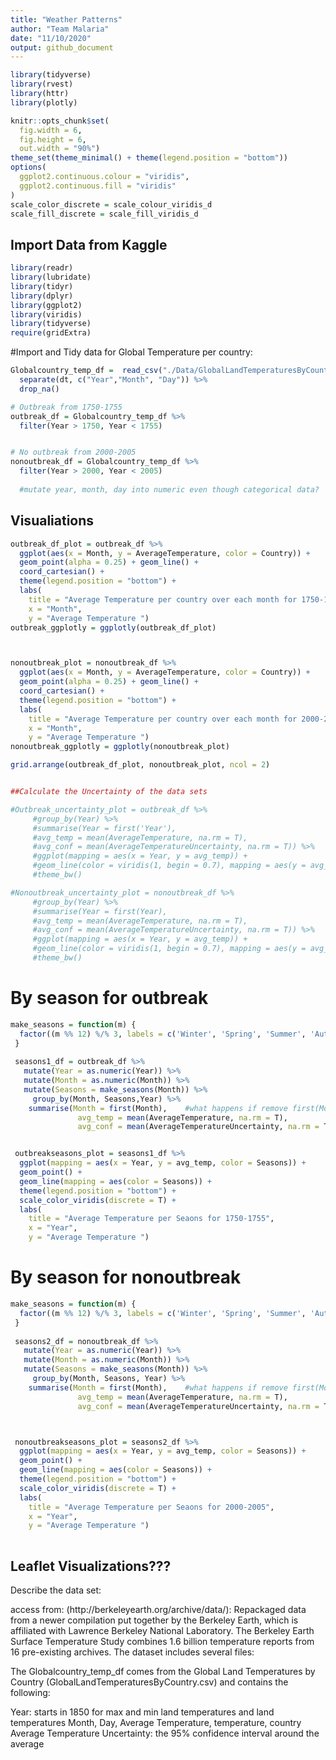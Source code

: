```yaml
---
title: "Weather Patterns"
author: "Team Malaria"
date: "11/10/2020"
output: github_document
---
```


```r
library(tidyverse)
library(rvest)
library(httr)
library(plotly)

knitr::opts_chunk$set(
  fig.width = 6,
  fig.height = 6,
  out.width = "90%")
theme_set(theme_minimal() + theme(legend.position = "bottom"))
options(
  ggplot2.continuous.colour = "viridis",
  ggplot2.continuous.fill = "viridis"
)
scale_color_discrete = scale_colour_viridis_d
scale_fill_discrete = scale_fill_viridis_d
```

## Import Data from Kaggle 
```r
library(readr)
library(lubridate)
library(tidyr)
library(dplyr)
library(ggplot2)
library(viridis)
library(tidyverse)
require(gridExtra)

```

#Import and Tidy data for Global Temperature per country:
```r
Globalcountry_temp_df =  read_csv("./Data/GlobalLandTemperaturesByCountry.csv") %>%
  separate(dt, c("Year","Month", "Day")) %>%
  drop_na() 

# Outbreak from 1750-1755
outbreak_df = Globalcountry_temp_df %>%
  filter(Year > 1750, Year < 1755)


# No outbreak from 2000-2005
nonoutbreak_df = Globalcountry_temp_df %>%
  filter(Year > 2000, Year < 2005)
  
  #mutate year, month, day into numeric even though categorical data?
```


## Visualiations 

```r

outbreak_df_plot = outbreak_df %>%
  ggplot(aes(x = Month, y = AverageTemperature, color = Country)) + 
  geom_point(alpha = 0.25) + geom_line() +
  coord_cartesian() +
  theme(legend.position = "bottom") +
  labs(
    title = "Average Temperature per country over each month for 1750-1755",
    x = "Month",
    y = "Average Temperature ")
outbreak_ggplotly = ggplotly(outbreak_df_plot)



nonoutbreak_plot = nonoutbreak_df %>%
  ggplot(aes(x = Month, y = AverageTemperature, color = Country)) + 
  geom_point(alpha = 0.25) + geom_line() +
  coord_cartesian() +
  theme(legend.position = "bottom") +
  labs(
    title = "Average Temperature per country over each month for 2000-2005",
    x = "Month",
    y = "Average Temperature ")
nonoutbreak_ggplotly = ggplotly(nonoutbreak_plot)

grid.arrange(outbreak_df_plot, nonoutbreak_plot, ncol = 2)


##Calculate the Uncertainty of the data sets

#Outbreak_uncertainty_plot = outbreak_df %>%
     #group_by(Year) %>%
     #summarise(Year = first('Year'), 
     #avg_temp = mean(AverageTemperature, na.rm = T), 
     #avg_conf = mean(AverageTemperatureUncertainty, na.rm = T)) %>%
     #ggplot(mapping = aes(x = Year, y = avg_temp)) +
     #geom_line(color = viridis(1, begin = 0.7), mapping = aes(y = avg_conf)) +
     #theme_bw()

#Nonoutbreak_uncertainty_plot = nonoutbreak_df %>%
     #group_by(Year) %>%
     #summarise(Year = first(Year), 
     #avg_temp = mean(AverageTemperature, na.rm = T), 
     #avg_conf = mean(AverageTemperatureUncertainty, na.rm = T)) %>%
     #ggplot(mapping = aes(x = Year, y = avg_temp)) +
     #geom_line(color = viridis(1, begin = 0.7), mapping = aes(y = avg_conf)) +
     #theme_bw()

```


# By season for outbreak
```r
make_seasons = function(m) {
  factor((m %% 12) %/% 3, labels = c('Winter', 'Spring', 'Summer', 'Autumn'))
 }
 
 seasons1_df = outbreak_df %>%
   mutate(Year = as.numeric(Year)) %>%
   mutate(Month = as.numeric(Month)) %>%
   mutate(Seasons = make_seasons(Month)) %>%
     group_by(Month, Seasons,Year) %>%
    summarise(Month = first(Month),    #what happens if remove first(Month)
               avg_temp = mean(AverageTemperature, na.rm = T), 
               avg_conf = mean(AverageTemperatureUncertainty, na.rm = T)) 


 outbreakseasons_plot = seasons1_df %>%
  ggplot(mapping = aes(x = Year, y = avg_temp, color = Seasons)) + 
  geom_point() +
  geom_line(mapping = aes(color = Seasons)) + 
  theme(legend.position = "bottom") +
  scale_color_viridis(discrete = T) +
  labs(
    title = "Average Temperature per Seaons for 1750-1755",
    x = "Year",
    y = "Average Temperature ")

```

# By season for nonoutbreak
```r

make_seasons = function(m) {
  factor((m %% 12) %/% 3, labels = c('Winter', 'Spring', 'Summer', 'Autumn'))
 }
 
 seasons2_df = nonoutbreak_df %>%
   mutate(Year = as.numeric(Year)) %>%
   mutate(Month = as.numeric(Month)) %>%
   mutate(Seasons = make_seasons(Month)) %>%
     group_by(Month, Seasons, Year) %>%
    summarise(Month = first(Month),    #what happens if remove first(Month)
               avg_temp = mean(AverageTemperature, na.rm = T), 
               avg_conf = mean(AverageTemperatureUncertainty, na.rm = T)) 



 nonoutbreakseasons_plot = seasons2_df %>%
  ggplot(mapping = aes(x = Year, y = avg_temp, color = Seasons)) + 
  geom_point() +
  geom_line(mapping = aes(color = Seasons)) + 
  theme(legend.position = "bottom") +
  scale_color_viridis(discrete = T) +
  labs(
    title = "Average Temperature per Seaons for 2000-2005",
    x = "Year",
    y = "Average Temperature ")
 
```


## Leaflet Visualizations???



Describe the data set:

access from: (http://berkeleyearth.org/archive/data/):
Repackaged data from a newer compilation put together by the Berkeley Earth, which is affiliated with Lawrence Berkeley National Laboratory. The Berkeley Earth Surface Temperature Study combines 1.6 billion temperature reports from 16 pre-existing archives. The dataset includes several files:

The Globalcountry_temp_df comes from the Global Land Temperatures by Country (GlobalLandTemperaturesByCountry.csv) and contains the following:

Year: starts in 1850 for max and min land temperatures and land temperatures
Month, Day, Average Temperature, temperature, country 
Average Temperature Uncertainty: the 95% confidence interval around the average 



